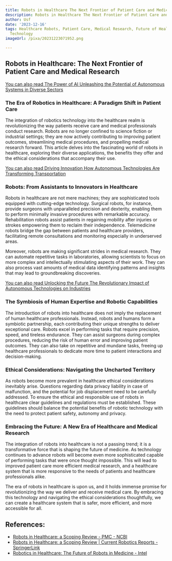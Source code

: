```yaml
---
title: Robots in Healthcare The Next Frontier of Patient Care and Medical Research
description: Robots in Healthcare The Next Frontier of Patient Care and Medical Research
author: Usf
date: '2023-12-16'
tags: Healthcare Robots, Patient Care, Medical Research, Future of Healthcare, Medical
  Technology
imageUrl: /pixa/20231223071952.png

---
```

## Robots in Healthcare: The  Next Frontier of Patient Care and Medical Research

[You can also read The Power of AI Unleashing the Potential of Autonomous Systems in Diverse Sectors](The%20Power%20of%20AI%20Unleashing%20the%20Potential%20of%20Autonomous%20Systems%20in%20Diverse%20Sectors)


### The Era  of Robotics in Healthcare: A Paradigm Shift in Patient Care

The integration of robotics technology into the  healthcare realm is revolutionizing the way patients receive care  and medical professionals conduct research. Robots are no longer confined to science fiction  or industrial  settings; they are now actively contributing to improving  patient outcomes, streamlining medical procedures, and  propelling medical research forward.  This article delves into the fascinating world of robots in healthcare, exploring their diverse applications, the benefits they offer and the ethical considerations that accompany their use.

[You can also read Driving Innovation How Autonomous  Technologies Are Transforming Transportation](Driving%20Innovation%20How%20Autonomous%20Technologies%20Are%20Transforming%20Transportation)


### Robots: From Assistants to Innovators in Healthcare

Robots in healthcare are not mere machines; they are sophisticated tools equipped with cutting-edge technology. Surgical robots,  for instance, provide surgeons with unparalleled precision and dexterity, enabling them to  perform minimally invasive procedures with remarkable accuracy. Rehabilitation robots assist patients  in regaining  mobility after injuries or strokes  empowering them to reclaim their independence. Telemedicine robots bridge the gap between patients  and healthcare providers, facilitating remote consultations and monitoring especially  in underserved areas.

Moreover, robots are making significant  strides in medical research. They  can automate repetitive  tasks in laboratories, allowing scientists to focus on more complex and intellectually stimulating aspects of their work. They can also process  vast amounts of medical data identifying patterns and insights that may lead to groundbreaking discoveries.

[You can also read Unlocking the Future The Revolutionary Impact of Autonomous Technologies on Industries](Unlocking%20the%20Future%20The%20Revolutionary%20Impact%20of%20Autonomous%20Technologies%20on%20Industries)


### The Symbiosis of  Human  Expertise and Robotic Capabilities

The introduction of robots into  healthcare does not imply the replacement of human healthcare professionals. Instead, robots and humans form a  symbiotic partnership,  each contributing  their unique strengths to deliver exceptional care.  Robots excel in  performing tasks that require precision, speed, and tireless endurance. They can assist surgeons during complex  procedures,  reducing the risk of human error and improving patient outcomes.  They can also take on repetitive and mundane tasks, freeing up  healthcare professionals to dedicate more time to patient interactions and decision-making.

### Ethical Considerations: Navigating the  Uncharted Territory

As robots become more prevalent in healthcare ethical  considerations inevitably arise. Questions regarding data privacy liability in case of malfunction, and the potential  for job displacement need to  be  carefully addressed. To ensure the ethical and responsible use of robots in healthcare clear guidelines and regulations  must be established. These guidelines should  balance the potential benefits of robotic  technology with the need to protect patient safety, autonomy and privacy.

### Embracing the  Future: A  New  Era of Healthcare and Medical Research

The integration of robots into healthcare is not a  passing  trend; it is a transformative force that is shaping the future of  medicine. As technology continues to advance robots will become even more sophisticated capable of performing tasks that were once thought impossible. This will lead  to improved patient care more efficient medical research, and a  healthcare system that is more responsive to the  needs of  patients  and healthcare professionals alike.

The era of robots in healthcare is upon us, and it holds immense promise for revolutionizing the way we deliver and receive medical care. By embracing this technology and navigating the ethical considerations thoughtfully, we  can create a  healthcare system that is safer, more efficient,  and more accessible  for all.

## References:
- [Robots in Healthcare: a Scoping Review - PMC - NCBI](https://www.ncbi.nlm.nih.gov/pmc/articles/PMC9589563/)
- [Robots in Healthcare: a Scoping Review | Current Robotics Reports - SpringerLink](https://link.springer.com/article/10.1007/s43154-022-00095-4)
- [Robotics in Healthcare: The Future of Robots in Medicine - Intel](https://www.intel.com/content/www/us/en/healthcare-it/robotics-in-healthcare.html)
